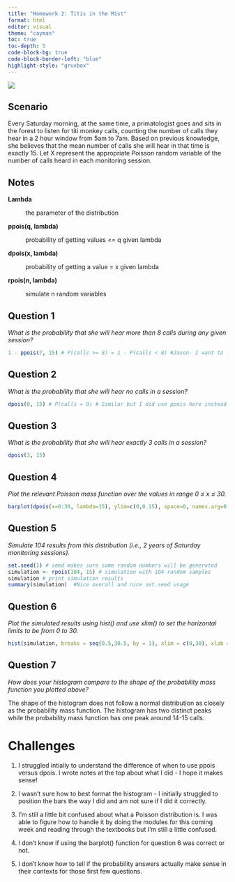 ```yaml
---
title: "Homework 2: Titis in the Mist"
format: html
editor: visual
theme: "cayman"
toc: true
toc-depth: 5
code-block-bg: true
code-block-border-left: "blue"
highlight-style: "gruvbox"
---
```


![](https://th-thumbnailer.cdn-si-edu.com/DkvvxtE1NdSEWQ7jyjNnpWMSnVc=/fit-in/1600x0/https://tf-cmsv2-smithsonianmag-media.s3.amazonaws.com/filer/f0/41/f041ccf6-5ea8-4e08-8d47-4155e58c3886/42-58955931.jpg)

## Scenario

Every Saturday morning, at the same time, a primatologist goes and sits in the forest to listen for titi monkey calls, counting the number of calls they hear in a 2 hour window from 5am to 7am. Based on previous knowledge, she believes that the mean number of calls she will hear in that time is exactly 15. Let X represent the appropriate Poisson random variable of the number of calls heard in each monitoring session.

## Notes 

**Lambda**

:   the parameter of the distribution

**ppois(q, lambda)**

:   probability of getting values \<= q given lambda

**dpois(x, lambda)**

:   probability of getting a value = x given lambda

**rpois(n, lambda)**

:   simulate n random variables

## Question 1

*What is the probability that she will hear more than 8 calls during any given session?*

```r
1 - ppois(7, 15) # P(calls >= 8) = 1 - P(calls < 8) #Jason- I want to first say I love your notes and picture section above I think I am going to take inspiration on your note section and also make a note section of my own in my next homework! I think it really helps with going back to recall what each function actually does! I did put 8 instead of 7 here.
```

## Question 2

*What is the probability that she will hear no calls in a session?*

```r
dpois(0, 15) # P(calls = 0) # Similar but I did use ppois here instead of dpois but I think both works? Maybe you are right then me
```

## Question 3

*What is the probability that she will hear exactly 3 calls in a session?*

```r
dpois(3, 15)
```

## Question 4

*Plot the relevant Poisson mass function over the values in range 0 ≤ x ≤ 30.*

```r
barplot(dpois(x=0:30, lambda=15), ylim=c(0,0.15), space=0, names.arg=0:30, col = "purple", ylab="P(X=x)", xlab="# of Calls") #Nice simple bar plot!
```

## Question 5

*Simulate 104 results from this distribution (i.e., 2 years of Saturday monitoring sessions).*

```r
set.seed(1) # seed makes sure same random numbers will be generated 
simulation <- rpois(104, 15) # simulation with 104 random samples
simulation # print simulation results 
summary(simulation)  #Nice overall and nice set.seed usage
```

## Question 6

*Plot the simulated results using hist() and use xlim() to set the horizontal limits to be from 0 to 30.*

```r
hist(simulation, breaks = seq(0.5,30.5, by = 1), xlim = c(0,30), xlab = "# of Calls", ylab = "Frequency", col = "pink", main = "Histogram of Titi Call Simulution")
```

## Question 7

*How does your histogram compare to the shape of the probability mass function you plotted above?*

The shape of the histogram does not follow a normal distribution as closely as the probability mass function. The histogram has two distinct peaks while the probability mass function has one peak around 14-15 calls.

# Challenges

(1) I struggled intially to understand the difference of when to use ppois versus dpois. I wrote notes at the top about what I did - I hope it makes sense!

(2) I wasn't sure how to best format the histogram - I initially struggled to position the bars the way I did and am not sure if I did it correctly.

(3) I'm still a little bit confused about what a Poisson distribution is. I was able to figure how to handle it by doing the modules for this coming week and reading through the textbooks but I'm still a little confused.

(4) I don't know if using the barplot() function for question 6 was correct or not.

(5) I don't know how to tell if the probability answers actually make sense in their contexts for those first few questions.
